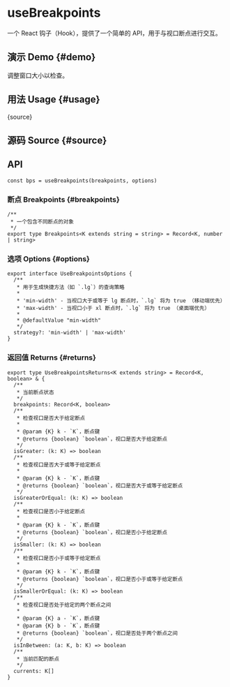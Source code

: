 # useBreakpoints


<HooksType category="Browser" />

一个 React 钩子（Hook），提供了一个简单的 API，用于与视口断点进行交互。

## 演示 Demo \{#demo}

调整窗口大小以检查。


<App />

## 用法 Usage \{#usage}


<RawCode>{source}</RawCode>

## 源码 Source \{#source}


<Source />

## API

```tsx
const bps = useBreakpoints(breakpoints, options)
```

### 断点 Breakpoints \{#breakpoints}

```tsx
/**
 * 一个包含不同断点的对象
 */
export type Breakpoints<K extends string = string> = Record<K, number | string>
```

### 选项 Options \{#options}

```tsx
export interface UseBreakpointsOptions {
  /**
   * 用于生成快捷方法（如 `.lg`）的查询策略
   *
   * 'min-width' - 当视口大于或等于 lg 断点时，`.lg` 将为 true （移动端优先）
   * 'max-width' - 当视口小于 xl 断点时，`.lg` 将为 true （桌面端优先）
   *
   * @defaultValue "min-width"
   */
  strategy?: 'min-width' | 'max-width'
}
```

### 返回值 Returns \{#returns}

```tsx
export type UseBreakpointsReturns<K extends string> = Record<K, boolean> & {
  /**
   * 当前断点状态
   */
  breakpoints: Record<K, boolean>
  /**
   * 检查视口是否大于给定断点
   *
   * @param {K} k - `K`，断点键
   * @returns {boolean} `boolean`，视口是否大于给定断点
   */
  isGreater: (k: K) => boolean
  /**
   * 检查视口是否大于或等于给定断点
   *
   * @param {K} k - `K`，断点键
   * @returns {boolean} `boolean`，视口是否大于或等于给定断点
   */
  isGreaterOrEqual: (k: K) => boolean
  /**
   * 检查视口是否小于给定断点
   *
   * @param {K} k - `K`，断点键
   * @returns {boolean} `boolean`，视口是否小于给定断点
   */
  isSmaller: (k: K) => boolean
  /**
   * 检查视口是否小于或等于给定断点
   *
   * @param {K} k - `K`，断点键
   * @returns {boolean} `boolean`，视口是否小于或等于给定断点
   */
  isSmallerOrEqual: (k: K) => boolean
  /**
   * 检查视口是否处于给定的两个断点之间
   *
   * @param {K} a - `K`，断点键
   * @param {K} b - `K`，断点键
   * @returns {boolean} `boolean`，视口是否处于两个断点之间
   */
  isInBetween: (a: K, b: K) => boolean
  /**
   * 当前匹配的断点
   */
  currents: K[]
}

```
